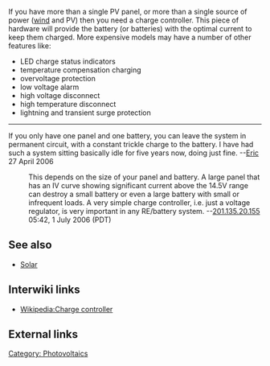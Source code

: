 {{stub}}

If you have more than a single PV panel, or more than a single source of power ([[Wind power|wind]] and PV) then you need a charge controller.  This piece of hardware will provide the battery (or batteries) with the optimal current to keep them charged.  More expensive models may have a number of other features like:

*LED charge status indicators
*temperature compensation charging
*overvoltage protection
*low voltage alarm
*high voltage disconnect 
*high temperature disconnect
*lightning and transient surge protection

----

If you only have one panel and one battery, you can leave the system in permanent circuit, with a constant trickle charge to the battery.  I have had such a system sitting basically idle for five years now, doing just fine. --[[User:ericblazek|Eric]] 27 April 2006
:This depends on the size of your panel and battery.  A large panel that has an IV curve showing significant current above the 14.5V range can destroy a small battery or even a large battery with small or infrequent loads.  A very simple charge controller, i.e. just a voltage regulator, is very important in any RE/battery system. --[[User:201.135.20.155|201.135.20.155]] 05:42, 1 July 2006 (PDT)

== See also ==
*[[Solar]]

== Interwiki links ==

* [[Wikipedia:Charge controller]]

== External links ==



[[Category: Photovoltaics]]